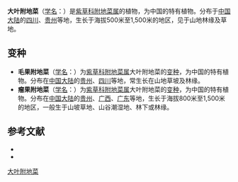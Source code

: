 {{Speciesbox
| name = 大叶附地菜
| status = 
| status_system = 
| image =
| genus = Trigonotis
| species = macrophylla
| authority = Vaniot
| subdivision_ranks =[[变种|变种]]
| subdivision =
* 大叶附地菜 ''T. m.'' var. ''macrophylla''
* [[毛果附地菜|毛果附地菜]] ''T. m.'' var. ''trichocarpa''
* [[瘤果附地菜|瘤果附地菜]] ''T. m.'' var. ''verrucosa''
}}

'''大叶附地菜'''（[[学名|学名]]：{{lang|la|''Trigonotis macrophylla''}}）是[[紫草科|紫草科]][[附地菜属|附地菜属]]的植物，为中国的特有植物。分布于[[中国大陆|中国大陆]]的[[四川|四川]]、[[贵州|贵州]]等地，生长于海拔500米至1,500米的地区，见于山地林缘及草地。

== 变种 ==
* '''毛果附地菜'''（[[学名|学名]]：{{lang|la|''Trigonotis macrophylla'' var. ''trichocarpa''}}）为[[紫草科|紫草科]][[附地菜属|附地菜属]]大叶附地菜的[[变种|变种]]，为中国的特有植物。分布在[[中国大陆|中国大陆]]的[[贵州|贵州]]、[[四川|四川]]等地，常生长在山地草坡及林缘。
* '''瘤果附地菜'''（[[学名|学名]]：{{lang|la|''Trigonotis macrophylla'' var. ''verrucosa''}}）为[[紫草科|紫草科]][[附地菜属|附地菜属]]大叶附地菜的[[变种|变种]]，为中国的特有植物。分布在[[中国大陆|中国大陆]]的[[贵州|贵州]]、[[广西|广西]]、[[广东|广东]]等地，生长于海拔800米至1,500米的地区，一般生于山坡草地、山谷潮湿地、林下或林缘。

== 参考文献 ==
<div class="references-small">
*{{FRPS}}
* {{cite web| url =http://www.bioinfo.cn/db05/KmzwSpecies.php?action=view&id=2727| title =大叶附地菜（原变种）| work =《中国高等植物数据库全库》| publisher =中国科学院微生物研究所| author =昆明植物研究所| accessdate =2009-02-23| deadurl =yes| archiveurl =https://web.archive.org/web/20160305032418/http://www.bioinfo.cn/db05/KmzwSpecies.php?action=view&id=2727| archivedate =2016-03-05}}
</div>
{{Taxonbar|from=Q10934105}}

[[Category:附地菜属|大叶附地菜]]


{{植物小作品}}